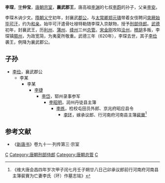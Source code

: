 {{expand|time=2015-03-14T13:09:56+00:00}}
{{no footnotes|time=2015-03-14T13:09:56+00:00}}
'''李琛'''{{BD|6世纪|？|620年||catIdx=L}}，[[表字|字]]'''仲宝'''，[[唐朝|唐朝]][[宗室|宗室]]，'''襄武郡王'''，唐高祖[[李渊|李渊]]的七叔[[李蔚|李蔚]]的孙子，父亲[[李安_(隋)|李安]]。

李琛木讷少文。[[隋朝|隋朝]][[义宁|义宁]]初年，封襄武[[郡公|郡公]]，与[[太常卿|太常卿]][[郑元璹|郑元璹]]带着女伎聘问[[突厥|突厥]][[始毕可汗|始毕可汗]]，约为[[和亲|和亲]]。始毕可汗遣骨吐禄特勒随李琛入京献物，授予[[刑部侍郎|刑部侍郎]]。[[武德|武德]]初年，封襄武王，历[[利州|利州]]、[[蒲州|蒲州]]、[[绛州|绛州]]三州[[总管|总管]]。[[宋金刚_(民变领袖)|宋金刚]]攻陷[[浍州|浍州]]，[[稽胡|稽胡]]多叛，李琛镇[[隰州|隰州]]，为政宽简，为夷夏所敬重。武德三年（620年），李琛去世，其子[[李俭|李俭]]袭王，例降为襄武郡公。

==子孙==
*[[李俭|李俭]]，襄武郡公
**李某
***李某
****[[李捷|李捷]]
*****[[李岱|李岱]]，郓州录事参军
******[[李昭明|李昭明]]，润州丹徒县主簿
*******[[李练|李练]]，检校屯田员外郎、京兆府昭应县令
********[[李环|李环]]，嫁承议郎、行河南府河南县主簿[[裴賨|裴賨]]<ref>《维大唐会昌四年岁次甲子闰七月壬子朔廿八日己卯承议郎前行河南府河南县主簿裴賨为亡妻李氏（环）作墓志铭》</ref>

== 参考文献 ==
*《[[新唐书|新唐书]]》卷九十一·列传第三·宗室

{{DEFAULTSORT:L}}
[[Category:唐朝宗室郡王|C]]
[[Category:唐朝刑部侍郎|Category:唐朝刑部侍郎]]
[[Category:唐朝总管|Category:唐朝总管]]
[[Category:李姓|C]]